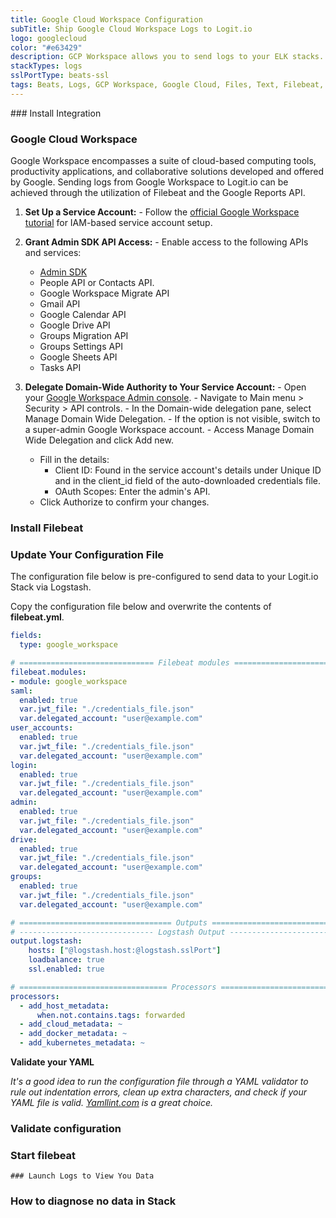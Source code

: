 ```yaml
---
title: Google Cloud Workspace Configuration
subTitle: Ship Google Cloud Workspace Logs to Logit.io
logo: googlecloud
color: "#e63429"
description: GCP Workspace allows you to send logs to your ELK stacks. Configure GCP Workspace to send logs to Logstash or Elasticsearch. 
stackTypes: logs
sslPortType: beats-ssl
tags: Beats, Logs, GCP Workspace, Google Cloud, Files, Text, Filebeat, Cloud Logs
---
```


<Steps>
  ### Install Integration

  <InstallIntegration/>

  ### Google Cloud Workspace

  Google Workspace encompasses a suite of cloud-based computing tools, productivity applications, and collaborative solutions 
  developed and offered by Google. Sending logs from Google Workspace to Logit.io can be achieved through the utilization 
  of Filebeat and the Google Reports API.

  1. **Set Up a Service Account:**
    - Follow the [official Google Workspace tutorial](https://support.google.com/workspacemigrate/answer/10839762?sjid=10874551070185788155-EU#zippy=%2Cstep-use-google-cloud-to-turn-on-apis) for IAM-based service account setup.

  2. **Grant Admin SDK API Access:**
    - Enable access to the following APIs and services:
      - [Admin SDK](http://admin.google.com/)
      - People API or Contacts API.
      - Google Workspace Migrate API
      - Gmail API
      - Google Calendar API
      - Google Drive API
      - Groups Migration API
      - Groups Settings API
      - Google Sheets API
      - Tasks API

  3. **Delegate Domain-Wide Authority to Your Service Account:**
    - Open your [Google Workspace Admin console](http://admin.google.com/).
    - Navigate to Main menu > Security > API controls.
    - In the Domain-wide delegation pane, select Manage Domain Wide Delegation.
    - If the option is not visible, switch to a super-admin Google Workspace account.
    - Access Manage Domain Wide Delegation and click Add new.
      - Fill in the details:
        - Client ID: Found in the service account's details under Unique ID and in the client_id field of the auto-downloaded credentials file.
        - OAuth Scopes: Enter the admin's API.
      - Click Authorize to confirm your changes.
  
  ### Install Filebeat

  <InstallFilebeat />
  
  ### Update Your Configuration File

  The configuration file below is pre-configured to send data to your Logit.io Stack via Logstash.
        
  Copy the configuration file below and overwrite the contents of __filebeat.yml__.

  ```yml copy
  fields:
    type: google_workspace

  # ============================== Filebeat modules ==============================
  filebeat.modules:
  - module: google_workspace
  saml:
    enabled: true
    var.jwt_file: "./credentials_file.json"
    var.delegated_account: "user@example.com"
  user_accounts:
    enabled: true
    var.jwt_file: "./credentials_file.json"
    var.delegated_account: "user@example.com"
  login:
    enabled: true
    var.jwt_file: "./credentials_file.json"
    var.delegated_account: "user@example.com"
  admin:
    enabled: true
    var.jwt_file: "./credentials_file.json"
    var.delegated_account: "user@example.com"
  drive:
    enabled: true
    var.jwt_file: "./credentials_file.json"
    var.delegated_account: "user@example.com"
  groups:
    enabled: true
    var.jwt_file: "./credentials_file.json"
    var.delegated_account: "user@example.com"

  # ================================== Outputs ===================================
  # ------------------------------ Logstash Output -------------------------------
  output.logstash:
      hosts: ["@logstash.host:@logstash.sslPort"]
      loadbalance: true
      ssl.enabled: true

  # ================================= Processors =================================
  processors:
    - add_host_metadata:
        when.not.contains.tags: forwarded
    - add_cloud_metadata: ~
    - add_docker_metadata: ~
    - add_kubernetes_metadata: ~
  ```

  __Validate your YAML__

  _It's a good idea to run the configuration file through a YAML validator to rule out indentation errors, 
  clean up extra characters, and check if your YAML file is valid. [Yamllint.com](https://yamllint.com) is a great choice._

  ### Validate configuration

  <ValidateBeat beatname="filebeat" />

  ### Start filebeat

  <StartFilebeat />

    ### Launch Logs to View You Data

  <LaunchVisualizer type="logs" />

  ### How to diagnose no data in Stack

  <DiagnoseNoData />
</Steps>
